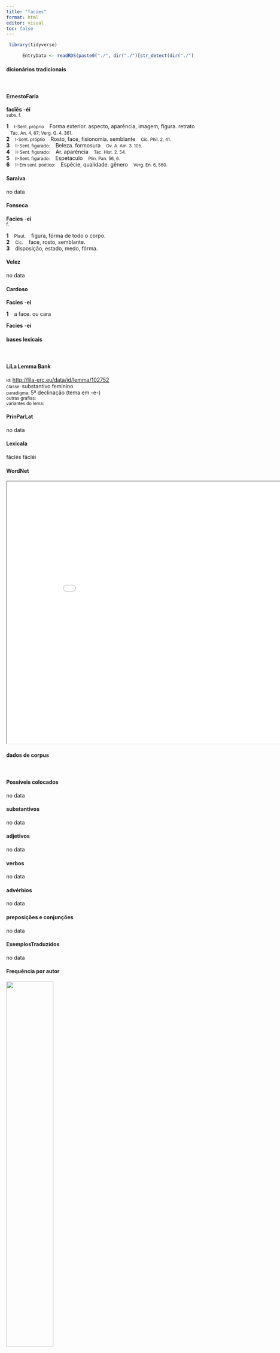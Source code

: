 ```yaml
---
title: "facies"
format: html
editor: visual
toc: false
---
```



```r
 library(tidyverse) 

      EntryData <- readRDS(paste0("./", dir("./")[str_detect(dir("./"), "_xx102-97-99-105-101-115xx_.rds")]))

```


#### dicionários tradicionais

&emsp;




::: panel-tabset

#### ErnestoFaria

<b>facĭēs</b> <b>-éí</b> <br> <small>subs. f.</small> <br> <small></small>   <p> <b>1</b> &ensp; <small>I-Sent. próprio</small> &ensp; Forma exterior. aspecto, aparência, imagem, figura. retrato &ensp; <small>Tác. An. 4, 67; Verg. G. 4, 361.</small> <br> <b>2</b> &ensp; <small>I-Sent. próprio</small> &ensp; Rosto, face, fisionomia. semblante &ensp; <small>Cíc. Phil. 2, 41.</small> <br> <b>3</b> &ensp; <small>II-Sent. figurado:</small> &ensp; Beleza. formosura &ensp; <small>Ov. A. Am. 3. 105.</small> <br> <b>4</b> &ensp; <small>II-Sent. figurado:</small> &ensp; Ar. aparência &ensp; <small>Tác. Hist. 2. 54.</small> <br> <b>5</b> &ensp; <small>II-Sent. figurado:</small> &ensp; Espetáculo &ensp; <small>Plín. Pan. 56, 6.</small> <br> <b>6</b> &ensp; <small>II-Em sent. poético:</small> &ensp; Espécie, qualidade. gênero &ensp; <small>Verg. En. 6, 560.</small> </p>




#### Saraiva

no data




#### Fonseca

<b>Facies</b> -<b>ei</b> <br> <small>f.</small>   <p> <b>1</b> &ensp; <small>Plaut.</small> &ensp; figura, fórma de todo o corpo. <br> <b>2</b> &ensp; <small>Cic.</small> &ensp; face, rosto, semblante. <br> <b>3</b> &ensp; disposição, estado, medo, fórma. </p>




#### Velez

no data




#### Cardoso

<b>Facies</b> -<b>ei</b>   <p> <b>1</b> &ensp; a face. ou cara </p> 
 <b>Facies</b> -<b>ei</b>


:::



#### bases lexicais

&emsp;






::: panel-tabset

#### LiLa Lemma Bank

<small> id: </small> <a href=' http://lila-erc.eu/data/id/lemma/102752 ' target="_blank"> http://lila-erc.eu/data/id/lemma/102752 </a> <br>
<small> classe: </small> substantivo feminino   <br>
<small> paradigma: </small> 5ª declinação (tema em -e-) <br>
<small> outras grafias: </small>  <br>
<small> variantes do lema: </small>  <br>





#### PrinParLat

no data




#### Lexicala

făcĭēs 
 făcĭēi




#### WordNet

<iframe width='900' height='700' src='Media/Tree__xx102-97-99-105-101-115xx__sem_type_lexemes_pt.html'>

</iframe>


:::



#### dados de corpus

&emsp;




::: panel-tabset

#### Possíveis colocados

no data




#### substantivos

no data




#### adjetivos

no data




#### verbos

no data




#### advérbios

no data




#### preposições e conjunções

no data


:::



::: panel-tabset

#### ExemplosTraduzidos

no data




#### Frequência por autor

![](./Media/barchart__xx102-97-99-105-101-115xx__lemma_BY_author_Frequencies.webp){width=50% fig-alt='This charts plots the frequency of lemma by author_Frequencies. The Ovidius subcorpus registers the highest normalized frequency, with the value of 8.58 and an absolute frequency of 5. The Ovidius subcorpus follows, with a normalized frequency of 8.58 and an absolute frequency of 5. the subcorpus with the least normalized frequency is Caesar with the normalized value of 0 and an absolute freqeuncy of 0. here are all the values: subcorpus: Caesar ; normalized frequency: 0 ; absolute frequency: 0. subcorpus: Cicero ; normalized frequency: 1 ; absolute frequency: 0.0622959806633276. subcorpus: Horatius ; normalized frequency: 4 ; absolute frequency: 3.55208240831187. subcorpus: Ovidius ; normalized frequency: 5 ; absolute frequency: 8.57927247769389. subcorpus: Phaedrus ; normalized frequency: 3 ; absolute frequency: 4.5544253833308. subcorpus: Sallustius ; normalized frequency: 3 ; absolute frequency: 2.78267322140803. subcorpus: Seneca ; normalized frequency: 16 ; absolute frequency: 2.98613314421157. subcorpus: Suetonius ; normalized frequency: 0 ; absolute frequency: 0. subcorpus: Tacitus ; normalized frequency: 0 ; absolute frequency: 0. subcorpus: Vergilius ; normalized frequency: 2 ; absolute frequency: 3.86100386100386. subcorpus: Hieronymus ; normalized frequency: 1 ; absolute frequency: 2.24668613794653'}




#### Frequência por gênero

![](./Media/barchart__xx102-97-99-105-101-115xx__lemma_BY_genre_Frequencies.webp){width=50% fig-alt='This charts plots the frequency of lemma by genre_Frequencies. The Poesia.trágica subcorpus registers the highest normalized frequency, with the value of 5.21 and an absolute frequency of 6. The Poesia.didática subcorpus follows, with a normalized frequency of 5.09 and an absolute frequency of 6. the subcorpus with the least normalized frequency is Prosa.oratória with the normalized value of 0 and an absolute freqeuncy of 0. here are all the values: subcorpus: Prosa.histórica ; normalized frequency: 3 ; absolute frequency: 0.730300153363032. subcorpus: Prosa.filosófica ; normalized frequency: 10 ; absolute frequency: 1.64741931763892. subcorpus: Prosa.oratória ; normalized frequency: 0 ; absolute frequency: 0. subcorpus: Prosa.epistolográfica ; normalized frequency: 1 ; absolute frequency: 0.264977874347492. subcorpus: Poesia.lírica ; normalized frequency: 6 ; absolute frequency: 5.04753091612686. subcorpus: Poesia.didática ; normalized frequency: 6 ; absolute frequency: 5.08949020273136. subcorpus: Poesia.trágica ; normalized frequency: 6 ; absolute frequency: 5.21195274496178. subcorpus: Poesia.épica ; normalized frequency: 2 ; absolute frequency: 3.86100386100386. subcorpus: Prosa.ficcional ; normalized frequency: 1 ; absolute frequency: 2.24668613794653'}




#### Frequência por século

![](./Media/barchart__xx102-97-99-105-101-115xx__lemma_BY_period_Frequencies.webp){width=50% fig-alt='This charts plots the frequency of lemma by period_Frequencies. The I.d.C. subcorpus registers the highest normalized frequency, with the value of 3.37 and an absolute frequency of 22. The II.d.C. subcorpus follows, with a normalized frequency of 0 and an absolute frequency of 0. the subcorpus with the least normalized frequency is II.d.C. with the normalized value of 0 and an absolute freqeuncy of 0. here are all the values: subcorpus: I.a.C. ; normalized frequency: 12 ; absolute frequency: 0.558529206423086. subcorpus: I.d.C. ; normalized frequency: 22 ; absolute frequency: 3.36545816123604. subcorpus: II.d.C. ; normalized frequency: 0 ; absolute frequency: 0. subcorpus: IV.d.C. ; normalized frequency: 1 ; absolute frequency: 2.24668613794653'}


:::

